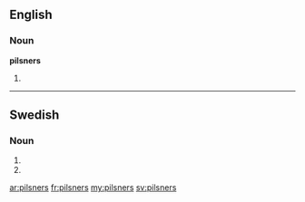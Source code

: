 ==English==

===Noun===
'''pilsners'''

# {{plural of|[[pilsner]]}}

----

==Swedish==

===Noun===
{{head|sv|noun form}}

# {{sv-noun-form-indef-gen-pl|pilsner}}
# {{sv-noun-form-indef-gen|pilsner}}

[[ar:pilsners]]
[[fr:pilsners]]
[[my:pilsners]]
[[sv:pilsners]]